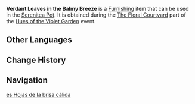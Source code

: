 {{Furnishing Infobox
|id             = 373837
|image          = Item Verdant Leaves in the Balmy Breeze.png
|category       = Floral Scene
|component      = Floral Scene
|quality        = 3
|description    = A floral scene with broad leaves as the core that is full of vitality. Even in the completely still floral courtyard, one can feel the balmy breeze.
|event          = Hues of the Violet Garden
|source1        = [[Hues of the Violet Garden/The Floral Courtyard|The Floral Courtyard]] event
}}
'''Verdant Leaves in the Balmy Breeze''' is a [[Furnishing]] item that can be used in the [[Serenitea Pot]]. It is obtained during the [[Hues of the Violet Garden/The Floral Courtyard|The Floral Courtyard]] part of the [[Hues of the Violet Garden]] event.

==Other Languages==
{{Other Languages
|en      = Verdant Leaves in the Balmy Breeze
|zhs     = 煦风碧叶
|zhs_rm  = Xùfēng Bìyè
|zht     = 煦風碧葉
|zht_rm  = Xùfēng Bìyè
|zh_tl   = 
|ja      = 煦煦たる青葉
|ja_rm   = Kuku-taru Aoba{{Assumed}}
|ja_tl   = 
|ko      = 따뜻한 바람과 푸르른 잎
|ko_rm   = Ttatteutan Baram-gwa Pureureun Ip
|ko_tl   = Warm Wind and Blue Leaves
|es      = Hojas de la brisa cálida
|es_tl   = 
|fr      = Feuilles sous une douce brise
|fr_tl   = Leaves in a Gentle Breeze
|ru      = Зелёные листья на ветерке
|ru_tl   = 
|th      = สายลมอุ่นใบไม้เขียว
|th_rm   = 
|th_tl   = 
|vi      = Gió Ấm Và Lá Xanh
|vi_tl   = 
|de      = Blätter der warmen Brise
|de_tl   = 
|id      = Angin Hangat Menerpa Daun
|id_tl   = Warm Winds Hit the Leaves
|pt      = Folhas Verdejantes na Brisa Suave
|pt_tl   = 
|tr      = Hafif Esintide Yeşil Yapraklar
|tr_tl   = 
|it      = Foglie verdi nella brezza tiepida
|it_tl   = 
}}

==Change History==
{{Change History|2.6}}

==Navigation==
{{Furnishing Navbox/Subsystems|curio}}

[[es:Hojas de la brisa cálida]]